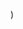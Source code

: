 
  <YouTubeLayout
    courseName="Scary Maze"
    lessonName="If touching black and level 3"
    path={useRouter().pathname}
    showPrev
    showNext
    videoId="3Zn_ETCzDPA"
  />
)
